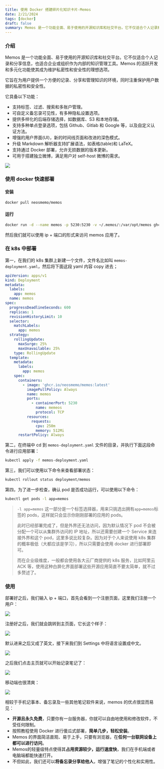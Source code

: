 ```yaml
---
title: 使用 Docker 搭建碎片化知识卡片-Memos
date: 2/21/2024
tags: [docker]
draft: false
summary: Memos 是一个功能全面、易于使用的开源知识库和社交平台。它不仅适合个人记录和分享信息，也适合企业或组织作为内部的知识管理工具。Memos 的活跃开发和多元化功能使其成为维护私密性和安全性的理想选项。
---
```


### 介绍

Memos 是一个功能全面、易于使用的开源知识库和社交平台。它不仅适合个人记录和分享信息，也适合企业或组织作为内部的知识管理工具。Memos 的活跃开发和多元化功能使其成为维护私密性和安全性的理想选项。

它旨在为用户提供一个方便的记录、分享和管理知识的环境，同时注重保护用户数据的私密性和安全性。

它具备以下功能：

*   支持标签、过滤、搜索和多账户管理。
*   可自定义备忘录可见性，有多种隐私设置选项。
*   提供多样化的后端存储选择，如数据库、S3 和本地存储。
*   支持多种单点登录选项，包括 Github、Gitlab 和 Google 等，以及自定义认证方法。
*   增强的用户界面(UI)，新的时间线页面和改进的深色模式。
*   升级 Markdown 解析器支持扩展语法，如表格(table)和 LaTeX。
*   支持通过 Docker 部署，允许无损数据的版本更新。
*   可用于搭建独立微博，满足用户对 self-host 微博的需求。

![](https://note.ihsxu.com/api/imgs/1708423049298.webp)

### 使用 docker 快速部署

#### 安装

```bash
docker pull neosmemo/memos
```

#### 运行

```bash
docker run -d --name memos -p 5230:5230 -v ~/.memos/:/var/opt/memos ghcr.io/usememos/memos:latest
```

然后我们就可以使用 ip + 端口的形式来访问 memos 应用了。

### 在 k8s 中部署

第一，在我们的 k8s 集群上新建一个文件，文件名比如叫 `memos-deployment.yaml`，然后将下面这段 yaml 内容 copy 进去；

```yaml
apiVersion: apps/v1
kind: Deployment
metadata:
  labels:
    app: memos
  name: memos
spec:
  progressDeadlineSeconds: 600
  replicas: 1
  revisionHistoryLimit: 10
  selector:
    matchLabels:
      app: memos
  strategy:
    rollingUpdate:
      maxSurge: 25%
      maxUnavailable: 25%
    type: RollingUpdate
  template:
    metadata:
      labels:
        app: memos
    spec:
      containers:
        - image: 'ghcr.io/neosmemo/memos:latest'
          imagePullPolicy: Always
          name: memos
          ports:
            - containerPort: 5230
              name: memeos
              protocol: TCP
          resources:
            requests:
              cpu: 250m
              memory: 512Mi
      restartPolicy: Always
```

第二，在终端中 cd 到 `memos-deployment.yaml` 文件的目录，并执行下面这段命令进行应用部署：

```bash
kubectl apply -f memos-deployment.yaml
```

第三，我们可以使用以下命令来查看部署状态：

```bash
kubectl rollout status deployment/memos
```

第四，为了进一步检查，确认 pod 是否成功运行，可以使用以下命令：

```bash
kubectl get pods -l app=memos
```

> `-l app=memos` 这一部分是一个标签选择器，用来只挑选出拥有`app=memos`标签的 pods，这样就只会显示你刚刚部署的应用的 pods。
>
> 此时已经部署完成了，但是外界还无法访问，因为默认情况下 pod 不会被分配一个可以从集群外访问的 IP 地址，所以还需要创建一个 Service 来连接外界和这个 pod，这里多说比较复杂。因为对于个人来说使用 k8s 集群的概率极低（大都应该是学习），所以只需要会使用 docker 进行部署即可。
>
> 而在企业级维度，一般都会使用各大云厂商提供的 k8s 服务，比如阿里云 ACK 等，使用这种白屏化界面部署这些开源应用简直不要太简单，就不过多赘述了。

### 使用

部署好之后，我们输入 ip + 端口，首先会看到一个注册页面，这里我们注册一个用户：

![](https://note.ihsxu.com/api/imgs/1708428340433.webp)

注册好之后，我们就会跳转到主页面，它长这个样子：

![](https://note.ihsxu.com/api/imgs/1708428461629.webp)

默认进来之后又成了英文，接下来我们到 Settings 中将语言设置成中文。

![](https://note.ihsxu.com/api/imgs/1708428856931.webp)

之后我们点击主页就可以开始记录笔记了：

![](https://note.ihsxu.com/api/imgs/1708439629019.webp)

移动端也很清爽：

![](https://note.ihsxu.com/api/imgs/1708440749646.webp)

相较于手机记事本、备忘录及一些其他笔记软件来说，memos 的优点很显而易见：

*   **开源且永久免费**，只要你有一台服务器，你就可以自由地使用和修改软件，不受任何限制。
*   按照教程使用 Docker 进行傻瓜式部署，**简单几步，轻松安装**。
*   Memos 的界面简洁直观、易于上手，只要有浏览器，在**任何一台联网设备上都可以进行访问**。
*   Memos的轻量级特点使得其**占用资源较少，运行速度快**，我们在手机端或者电脑端都能快速打开。
*   不但如此，我们还可以**将备忘录分享给他人**，增强了笔记的个性化和实用性。

